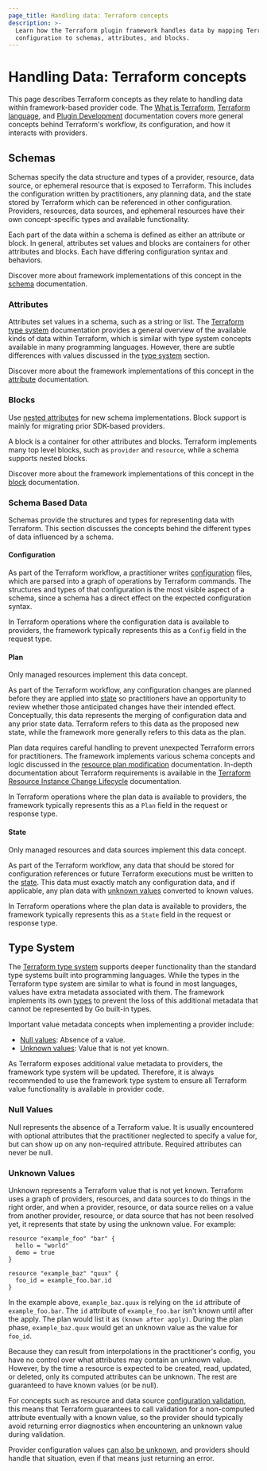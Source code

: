 ```yaml
---
page_title: Handling data: Terraform concepts
description: >-
  Learn how the Terraform plugin framework handles data by mapping Terraform
  configuration to schemas, attributes, and blocks.
---
```


# Handling Data: Terraform concepts

This page describes Terraform concepts as they relate to handling data within framework-based provider code. The [What is Terraform](/terraform/intro), [Terraform language](/terraform/language), and [Plugin Development](/terraform/plugin) documentation covers more general concepts behind Terraform's workflow, its configuration, and how it interacts with providers.

## Schemas

Schemas specify the data structure and types of a provider, resource, data source, or ephemeral resource that is exposed to Terraform. This includes the configuration written by practitioners, any planning data, and the state stored by Terraform which can be referenced in other configuration. Providers, resources, data sources, and ephemeral resources have their own concept-specific types and available functionality.

Each part of the data within a schema is defined as either an attribute or block. In general, attributes set values and blocks are containers for other attributes and blocks. Each have differing configuration syntax and behaviors.

Discover more about framework implementations of this concept in the [schema](/terraform/plugin/framework/handling-data/schemas) documentation.

### Attributes

Attributes set values in a schema, such as a string or list. The [Terraform type system](/terraform/language/expressions/types) documentation provides a general overview of the available kinds of data within Terraform, which is similar with type system concepts available in many programming languages. However, there are subtle differences with values discussed in the [type system](#type-system) section.

Discover more about the framework implementations of this concept in the [attribute](/terraform/plugin/framework/handling-data/attributes) documentation.

### Blocks

<Tip>

Use [nested attributes](/terraform/plugin/framework/handling-data/attributes#nested-attribute-types) for new schema implementations. Block support is mainly for migrating prior SDK-based providers.

</Tip>

A block is a container for other attributes and blocks. Terraform implements many top level blocks, such as `provider` and `resource`, while a schema supports nested blocks.

Discover more about the framework implementations of this concept in the [block](/terraform/plugin/framework/handling-data/blocks) documentation.

### Schema Based Data

Schemas provide the structures and types for representing data with Terraform. This section discusses the concepts behind the different types of data influenced by a schema.

#### Configuration

As part of the Terraform workflow, a practitioner writes [configuration](/terraform/language) files, which are parsed into a graph of operations by Terraform commands. The structures and types of that configuration is the most visible aspect of a schema, since a schema has a direct effect on the expected configuration syntax.

In Terraform operations where the configuration data is available to providers, the framework typically represents this as a `Config` field in the request type.

#### Plan

<Highlight>

Only managed resources implement this data concept.

</Highlight>

As part of the Terraform workflow, any configuration changes are planned before they are applied into [state](/terraform/language/state) so practitioners have an opportunity to review whether those anticipated changes have their intended effect. Conceptually, this data represents the merging of configuration data and any prior state data. Terraform refers to this data as the proposed new state, while the framework more generally refers to this data as the plan.

Plan data requires careful handling to prevent unexpected Terraform errors for practitioners. The framework implements various schema concepts and logic discussed in the [resource plan modification](/terraform/plugin/framework/resources/plan-modification) documentation. In-depth documentation about Terraform requirements is available in the [Terraform Resource Instance Change Lifecycle](https://github.com/hashicorp/terraform/blob/main/docs/resource-instance-change-lifecycle.md) documentation.

In Terraform operations where the plan data is available to providers, the framework typically represents this as a `Plan` field in the request or response type.

#### State

<Highlight>

Only managed resources and data sources implement this data concept.

</Highlight>

As part of the Terraform workflow, any data that should be stored for configuration references or future Terraform executions must be written to the [state](/terraform/language/state). This data must exactly match any configuration data, and if applicable, any plan data with [unknown values](#unknown-values) converted to known values.

In Terraform operations where the plan data is available to providers, the framework typically represents this as a `State` field in the request or response type.

## Type System

The [Terraform type system](/terraform/language/expressions/types) supports deeper functionality than the standard type systems built into programming languages. While the types in the Terraform type system are similar to what is found in most languages, values have extra metadata associated with them. The framework implements its own [types](/terraform/plugin/framework/handling-data/types) to prevent the loss of this additional metadata that cannot be represented by Go built-in types.

Important value metadata concepts when implementing a provider include:

- [Null values](#null-values): Absence of a value.
- [Unknown values](#unknown-values): Value that is not yet known.

As Terraform exposes additional value metadata to providers, the framework type system will be updated. Therefore, it is always recommended to use the framework type system to ensure all Terraform value functionality is available in provider code.

### Null Values

Null represents the absence of a Terraform value. It is usually
encountered with optional attributes that the practitioner neglected to specify
a value for, but can show up on any non-required attribute. Required attributes
can never be null.

### Unknown Values

Unknown represents a Terraform value that is not yet known. Terraform
uses a graph of providers, resources, and data sources to do things in the
right order, and when a provider, resource, or data source relies on a value
from another provider, resource, or data source that has not been resolved yet,
it represents that state by using the unknown value. For example:

```hcl
resource "example_foo" "bar" {
  hello = "world"
  demo = true
}

resource "example_baz" "quux" {
  foo_id = example_foo.bar.id
}
```

In the example above, `example_baz.quux` is relying on the `id` attribute of
`example_foo.bar`. The `id` attribute of `example_foo.bar` isn't known until
after the apply. The plan would list it as `(known after apply)`.  During the
plan phase, `example_baz.quux` would get an unknown value as the value for
`foo_id`.

Because they can result from interpolations in the practitioner's config,
you have no control over what attributes may contain an unknown
value. However, by the time a resource is expected to be created, read, updated, or
deleted, only its computed attributes can be unknown. The rest are
guaranteed to have known values (or be null).

For concepts such as resource and data source [configuration validation](/terraform/plugin/framework/validation),
this means that Terraform guarantees to call validation for a non-computed attribute
eventually with a known value, so the provider should typically avoid returning error diagnostics
when encountering an unknown value during validation.

Provider configuration values [can also be unknown](/terraform/plugin/framework/providers#unknown-values), and
providers should handle that situation, even if that means just returning an error.
